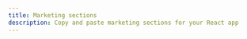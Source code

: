 ---
title: Marketing sections
description: Copy and paste marketing sections for your React app
---

<DocsList name="blocks/marketing/sections" />
